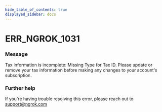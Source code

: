 ```yaml
---
hide_table_of_contents: true
displayed_sidebar: docs
---
```



# ERR_NGROK_1031

### Message

Tax information is incomplete: Missing Type for Tax ID. Please update or remove your tax information before making any changes to your account's subscription.

<ErrorDetails error="err_ngrok_1031" />

### Further help

If you're having trouble resolving this error, please reach out to [support@ngrok.com](mailto:support@ngrok.com?subject=Help%20with%20ERR_NGROK_1031)


